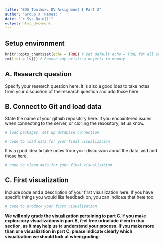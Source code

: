 ```yaml
---
title: "BDS Toolbox: DV Assignmnet 1 Part 2"
author: "Group X; Names: "
date: "`r Sys.Date()`"
output: html_document
---
```


## Setup environment
```r
knitr::opts_chunk$set(echo = TRUE) # set default echo = TRUE for all code blocks
rm(list = ls()) # Remove any existing objects in memory
```

## A. Research question

Specify your research question here. 
It is also a good idea to take notes from your discussion of the research question and add those here.  

## B. Connect to Git and load data

State the name of your github repository here. If you encountered issues when connecting to the server, or cloning the repository, let us know. 

```r
# load packages, set up database connection
```

```r
# code to load data for your final visualization 
```

It is a good idea to take notes from your discussion about the data, and add those here. 


```r
# code to clean data for your final visualization 
```

## C. First visualization 

Include code and a description of your first visualization here. If you have specific things you would like feedback on, you can indicate that here too. 

```r
# code to produce your first visualization
```

**We will only grade the visualization pertaining to part C. If you make exploratory visualizations in part B, feel free to include them in that section, as it may help us to understand your process. If you make more than one visualization in part C, please indicate clearly which visualization we should look at when grading**. 
